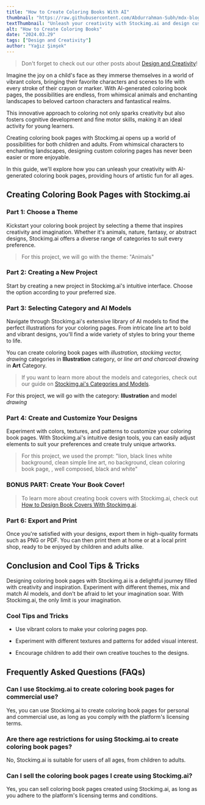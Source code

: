 ```yaml
---
title: "How to Create Coloring Books With AI"
thumbnail: "https://raw.githubusercontent.com/Abdurrahman-Subh/mdx-blog/main/images/child-coloring.png"
textThumbnail: "Unleash your creativity with Stockimg.ai and design custom coloring book pages for children and adults alike. Explore a wide range of themes, customize your designs, and bring your imagination to life with AI-generated illustrations. Start creating your own unique coloring book today!"
alt: "How to Create Coloring Books"
date: "2024.03.29"
tags: ["Design and Creativity"]
author: "Yağız Şimşek"
---
```


<CustomImage
    src="https://raw.githubusercontent.com/Abdurrahman-Subh/mdx-blog/main/images/child-coloring.png"
    alt="How to Create Coloring Books"
/>

> Don't forget to check out our other posts about [Design and Creativity](https://stockimg.ai/blog/design-and-creativity)!

Imagine the joy on a child's face as they immerse themselves in a world of vibrant colors, bringing their favorite characters and scenes to life with every stroke of their crayon or marker. With AI-generated coloring book pages, the possibilities are endless, from whimsical animals and enchanting landscapes to beloved cartoon characters and fantastical realms. 

This innovative approach to coloring not only sparks creativity but also fosters cognitive development and fine motor skills, making it an ideal activity for young learners.

Creating coloring book pages with Stockimg.ai opens up a world of possibilities for both children and adults. From whimsical characters to enchanting landscapes, designing custom coloring pages has never been easier or more enjoyable. 

In this guide, we'll explore how you can unleash your creativity with AI-generated coloring book pages, providing hours of artistic fun for all ages.

## Creating Coloring Book Pages with Stockimg.ai

### Part 1: Choose a Theme

<CustomImage
    src="https://raw.githubusercontent.com/Abdurrahman-Subh/mdx-blog/main/images/animals.png"
    alt="animals theme"
/>

Kickstart your coloring book project by selecting a theme that inspires creativity and imagination. Whether it's animals, nature, fantasy, or abstract designs, Stockimg.ai offers a diverse range of categories to suit every preference.

> For this project, we will go with the theme: "Animals"

### Part 2: Creating a New Project

<CustomImage
    src="https://raw.githubusercontent.com/Abdurrahman-Subh/mdx-blog/main/images/stockimg-dashboard.png"
    alt="stockimg dashboard"
/>

Start by creating a new project in Stockimg.ai's intuitive interface. Choose the option according to your preferred size.

### Part 3: Selecting Category and AI Models

<CustomImage
    src="https://raw.githubusercontent.com/Abdurrahman-Subh/mdx-blog/main/images/stockimg-creating-colorbook.png"
    alt="stockimg category"
/>

Navigate through Stockimg.ai's extensive library of AI models to find the perfect illustrations for your coloring pages. From intricate line art to bold and vibrant designs, you'll find a wide variety of styles to bring your theme to life.

You can create coloring book pages with *illustration, stockimg vector, drawing* categories in **Illustration** category, or *line art and charcoal drawing* in **Art** Category.

> If you want to learn more about the models and categories, check out our guide on [Stockimg.ai's Categories and Models](https://stockimg.ai/blog/guide/stockimg-categories-and-models-explained).

For this project, we will go with the category: **Illustration** and model *drawing*

### Part 4: Create and Customize Your Designs

<CustomImage
    src="https://raw.githubusercontent.com/Abdurrahman-Subh/mdx-blog/main/images/stockimg-designing-colorbook.png"
    alt="Create and Customize Your Designs"
/>

Experiment with colors, textures, and patterns to customize your coloring book pages. With Stockimg.ai's intuitive design tools, you can easily adjust elements to suit your preferences and create truly unique artworks.

> For this project, we used the prompt: "lion, black lines white background, clean simple line art, no background, clean coloring book page, , well composed, black and white"

### BONUS PART: Create Your Book Cover!

<CustomImage
    src="https://raw.githubusercontent.com/Abdurrahman-Subh/mdx-blog/main/images/colorbook-cover.png"
    alt="creating book cover"
/>

> To learn more about creating book covers with Stockimg.ai, check out [How to Design Book Covers With Stockimg.ai](https://stockimg.ai/blog/guide/how-to-design-book-covers-with-stockimg).

### Part 6: Export and Print

Once you're satisfied with your designs, export them in high-quality formats such as PNG or PDF. You can then print them at home or at a local print shop, ready to be enjoyed by children and adults alike.

## Conclusion and Cool Tips & Tricks

Designing coloring book pages with Stockimg.ai is a delightful journey filled with creativity and inspiration. Experiment with different themes, mix and match AI models, and don't be afraid to let your imagination soar. With Stockimg.ai, the only limit is your imagination.

### Cool Tips and Tricks

- Use vibrant colors to make your coloring pages pop.

- Experiment with different textures and patterns for added visual interest.

- Encourage children to add their own creative touches to the designs.

## Frequently Asked Questions (FAQs)

### Can I use Stockimg.ai to create coloring book pages for commercial use?

Yes, you can use Stockimg.ai to create coloring book pages for personal and commercial use, as long as you comply with the platform's licensing terms.

### Are there age restrictions for using Stockimg.ai to create coloring book pages?

No, Stockimg.ai is suitable for users of all ages, from children to adults.

### Can I sell the coloring book pages I create using Stockimg.ai?

Yes, you can sell coloring book pages created using Stockimg.ai, as long as you adhere to the platform's licensing terms and conditions.
